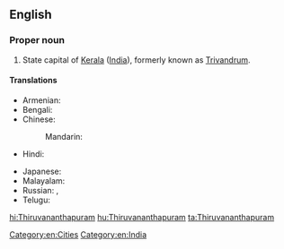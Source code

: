 ==English==
{{wikipedia}}

===Proper noun===
{{en-proper noun}}

# State capital of [[Kerala]] ([[India]]), formerly known as [[Trivandrum]].

====Translations====
{{trans-top|capital of Kerala, India}}
* Armenian: {{t-|hy|Տիրուվանանտապուրամ|tr=Tiruvanantapuram}}
* Bengali: {{t-|bn|তিরুবনন্তপুরম|sc=Beng|xs=Bengali}}
* Chinese:
*: Mandarin: {{t|cmn|特里凡得琅|tr=Tèlǐfándeláng|sc=Hani}}
* Hindi: {{t-|hi|तिरुअनन्तपुरम्|tr=tiru'anantapuram|xs=Hindi}}
{{trans-mid}}
* Japanese: {{t-|ja|ティルヴァナンタプラム|tr=Tiruvanantapuramu}}
* Malayalam: {{t+|ml|തിരുവനന്തപുരം|tr=Tiruvanŭntapuraṁ|sc=Mlym|xs=Malayalam}}
* Russian: {{t-|ru|Тируванантапурам|m|tr=Tiruvanantapuram}},  {{t-|ru|Тривандрум|m|tr=Trivandrum}}
* Telugu: {{t-|te|తిరువనంతపురం}}
{{trans-bottom}}

[[Category:en:Cities]]
[[Category:en:India]]

[[hi:Thiruvananthapuram]]
[[hu:Thiruvananthapuram]]
[[ta:Thiruvananthapuram]]